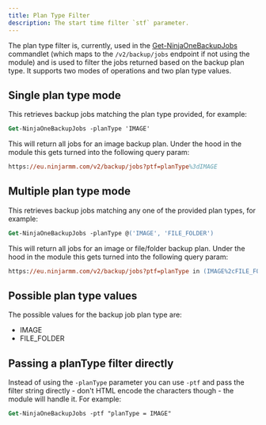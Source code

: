 ```yaml
---
title: Plan Type Filter
description: The start time filter `stf` parameter.
---
```


The plan type filter is, currently, used in the [Get-NinjaOneBackupJobs](../commandlets/get/Get-NinjaOneBackupJobs.mdx) commandlet (which maps to the `/v2/backup/jobs` endpoint if not using the module) and is used to filter the jobs returned based on the backup plan type. It supports two modes of operations and two plan type values.

## Single plan type mode

This retrieves backup jobs matching the plan type provided, for example:

```ps
Get-NinjaOneBackupJobs -planType 'IMAGE'
```

This will return all jobs for an image backup plan. Under the hood in the module this gets turned into the following query param:

```ps
https://eu.ninjarmm.com/v2/backup/jobs?ptf=planType%3dIMAGE
```

## Multiple plan type mode

This retrieves backup jobs matching any one of the provided plan types, for example:

```ps
Get-NinjaOneBackupJobs -planType @('IMAGE', 'FILE_FOLDER')
```

This will return all jobs for an image or file/folder backup plan. Under the hood in the module this gets turned into the following query param:

```ps
https://eu.ninjarmm.com/v2/backup/jobs?ptf=planType in (IMAGE%2cFILE_FOLDER)
```

## Possible plan type values

The possible values for the backup job plan type are:

* IMAGE
* FILE_FOLDER

## Passing a planType filter directly

Instead of using the `-planType` parameter you can use `-ptf` and pass the filter string directly - don't HTML encode the characters though - the module will handle it. For example:

```ps
Get-NinjaOneBackupJobs -ptf "planType = IMAGE"
```